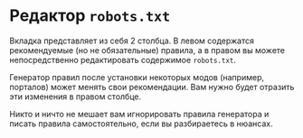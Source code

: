 # Редактор `robots.txt`

Вкладка представляет из себя 2 столбца. В левом содержатся рекомендуемые (но не обязательные) правила, а в правом вы можете непосредственно редактировать содержимое `robots.txt`.

Генератор правил после установки некоторых модов (например, порталов) может менять свои рекомендации. Вам нужно будет отразить эти изменения в правом столбце.

Никто и ничто не мешает вам игнорировать правила генератора и писать правила самостоятельно, если вы разбираетесь в нюансах.

